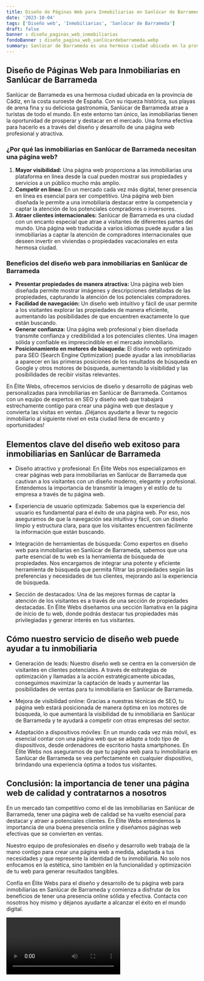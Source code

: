 ```yaml
---
title: Diseño de Páginas Web para Inmobiliarias en Sanlúcar de Barrameda
date: '2023-10-04'
tags: ['Diseño web', 'Inmobiliarias', 'Sanlúcar de Barrameda']
draft: false
banner : diseño_paginas_web_inmobiliarias
fondoBanner : diseño_pagina_web_sanlúcardebarrameda.webp
summary: Sanlúcar de Barrameda es una hermosa ciudad ubicada en la provincia de Cádiz, en la costa suroeste de España. Con su riqueza histórica, sus playas de arena fina y su deliciosa gastronomía, Sanlúcar de Barrameda atrae a turistas de todo el mundo. En este entorno tan único, las inmobiliarias tienen la oportunidad de prosperar y destacar en el mercado. Una forma efectiva para hacerlo es a través del diseño y desarrollo de una página web profesional y atractiva.
---
```


## Diseño de Páginas Web para Inmobiliarias en Sanlúcar de Barrameda

Sanlúcar de Barrameda es una hermosa ciudad ubicada en la provincia de Cádiz, en la costa suroeste de España. Con su riqueza histórica, sus playas de arena fina y su deliciosa gastronomía, Sanlúcar de Barrameda atrae a turistas de todo el mundo. En este entorno tan único, las inmobiliarias tienen la oportunidad de prosperar y destacar en el mercado. Una forma efectiva para hacerlo es a través del diseño y desarrollo de una página web profesional y atractiva.

### ¿Por qué las inmobiliarias en Sanlúcar de Barrameda necesitan una página web?

1. **Mayor visibilidad:** Una página web proporciona a las inmobiliarias una plataforma en línea desde la cual pueden mostrar sus propiedades y servicios a un público mucho más amplio.
2. **Competir en línea:** En un mercado cada vez más digital, tener presencia en línea es esencial para ser competitivo. Una página web bien diseñada le permite a una inmobiliaria destacar entre la competencia y captar la atención de los potenciales compradores o inversores.
3. **Atraer clientes internacionales:** Sanlúcar de Barrameda es una ciudad con un encanto especial que atrae a visitantes de diferentes partes del mundo. Una página web traducida a varios idiomas puede ayudar a las inmobiliarias a captar la atención de compradores internacionales que deseen invertir en viviendas o propiedades vacacionales en esta hermosa ciudad.

### Beneficios del diseño web para inmobiliarias en Sanlúcar de Barrameda

- **Presentar propiedades de manera atractiva:** Una página web bien diseñada permite mostrar imágenes y descripciones detalladas de las propiedades, capturando la atención de los potenciales compradores.
- **Facilidad de navegación:** Un diseño web intuitivo y fácil de usar permite a los visitantes explorar las propiedades de manera eficiente, aumentando las posibilidades de que encuentren exactamente lo que están buscando.
- **Generar confianza:** Una página web profesional y bien diseñada transmite confianza y credibilidad a los potenciales clientes. Una imagen sólida y confiable es imprescindible en el mercado inmobiliario.
- **Posicionamiento en motores de búsqueda:** El diseño web optimizado para SEO (Search Engine Optimization) puede ayudar a las inmobiliarias a aparecer en las primeras posiciones de los resultados de búsqueda en Google y otros motores de búsqueda, aumentando la visibilidad y las posibilidades de recibir visitas relevantes.

En Élite Webs, ofrecemos servicios de diseño y desarrollo de páginas web personalizadas para inmobiliarias en Sanlúcar de Barrameda. Contamos con un equipo de expertos en SEO y diseño web que trabajará estrechamente contigo para crear una página web que destaque y convierta las visitas en ventas. ¡Déjanos ayudarte a llevar tu negocio inmobiliario al siguiente nivel en esta ciudad llena de encanto y oportunidades!

<GifSeo />

<Cta />

## Elementos clave del diseño web exitoso para inmobiliarias en Sanlúcar de Barrameda

- Diseño atractivo y profesional: En Élite Webs nos especializamos en crear páginas web para inmobiliarias en Sanlúcar de Barrameda que cautivan a los visitantes con un diseño moderno, elegante y profesional. Entendemos la importancia de transmitir la imagen y el estilo de tu empresa a través de tu página web.

- Experiencia de usuario optimizada: Sabemos que la experiencia del usuario es fundamental para el éxito de una página web. Por eso, nos aseguramos de que la navegación sea intuitiva y fácil, con un diseño limpio y estructura clara, para que los visitantes encuentren fácilmente la información que están buscando.

- Integración de herramientas de búsqueda: Como expertos en diseño web para inmobiliarias en Sanlúcar de Barrameda, sabemos que una parte esencial de tu web es la herramienta de búsqueda de propiedades. Nos encargamos de integrar una potente y eficiente herramienta de búsqueda que permita filtrar las propiedades según las preferencias y necesidades de tus clientes, mejorando así la experiencia de búsqueda.

- Sección de destacados: Una de las mejores formas de captar la atención de los visitantes es a través de una sección de propiedades destacadas. En Élite Webs diseñamos una sección llamativa en la página de inicio de tu web, donde podrás destacar tus propiedades más privilegiadas y generar interés en tus visitantes.

## Cómo nuestro servicio de diseño web puede ayudar a tu inmobiliaria

- Generación de leads: Nuestro diseño web se centra en la conversión de visitantes en clientes potenciales. A través de estrategias de optimización y llamadas a la acción estratégicamente ubicadas, conseguimos maximizar la captación de leads y aumentar las posibilidades de ventas para tu inmobiliaria en Sanlúcar de Barrameda.

- Mejora de visibilidad online: Gracias a nuestras técnicas de SEO, tu página web estará posicionada de manera óptima en los motores de búsqueda, lo que aumentará la visibilidad de tu inmobiliaria en Sanlúcar de Barrameda y te ayudará a competir con otras empresas del sector.

- Adaptación a dispositivos móviles: En un mundo cada vez más móvil, es esencial contar con una página web que se adapte a todo tipo de dispositivos, desde ordenadores de escritorio hasta smartphones. En Élite Webs nos aseguramos de que tu página web para tu inmobiliaria en Sanlúcar de Barrameda se vea perfectamente en cualquier dispositivo, brindando una experiencia óptima a todos tus visitantes.

## Conclusión: la importancia de tener una página web de calidad y contratarnos a nosotros

En un mercado tan competitivo como el de las inmobiliarias en Sanlúcar de Barrameda, tener una página web de calidad se ha vuelto esencial para destacar y atraer a potenciales clientes. En Élite Webs entendemos la importancia de una buena presencia online y diseñamos páginas web efectivas que se convierten en ventas.

Nuestro equipo de profesionales en diseño y desarrollo web trabaja de la mano contigo para crear una página web a medida, adaptada a tus necesidades y que represente la identidad de tu inmobiliaria. No solo nos enfocamos en la estética, sino también en la funcionalidad y optimización de tu web para generar resultados tangibles.

Confía en Élite Webs para el diseño y desarrollo de tu página web para inmobiliarias en Sanlúcar de Barrameda y comienza a disfrutar de los beneficios de tener una presencia online sólida y efectiva. Contacta con nosotros hoy mismo y déjanos ayudarte a alcanzar el éxito en el mundo digital.

<Video />

<CtaBot job='Inmobiliarias' city='Sanlúcar de Barrameda'/>

<Gmaps query='Sanlúcar de Barrameda+españa+maps' />